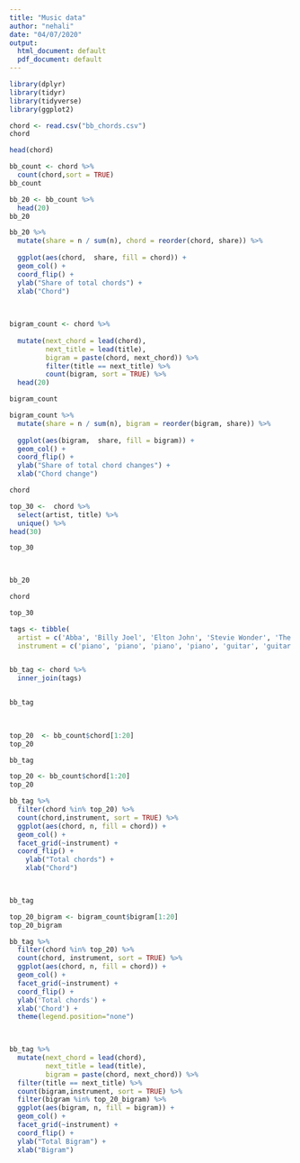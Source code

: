 ```yaml
---
title: "Music data"
author: "nehali"
date: "04/07/2020"
output:
  html_document: default
  pdf_document: default
---
```


```r
library(dplyr)
library(tidyr)
library(tidyverse)
library(ggplot2)
```


```r
chord <- read.csv("bb_chords.csv")
chord
```
 

```r
head(chord)
```



```r
bb_count <- chord %>%
  count(chord,sort = TRUE)
bb_count

```

```r
bb_20 <- bb_count %>%
  head(20)
bb_20
```


```r
bb_20 %>%
  mutate(share = n / sum(n), chord = reorder(chord, share)) %>%
  
  ggplot(aes(chord,  share, fill = chord)) +
  geom_col() +
  coord_flip() +
  ylab("Share of total chords") +
  xlab("Chord")
  
  
```


```r
bigram_count <- chord %>%
  
  mutate(next_chord = lead(chord), 
         next_title = lead(title),
         bigram = paste(chord, next_chord)) %>%
         filter(title == next_title) %>%
         count(bigram, sort = TRUE) %>%
  head(20)

bigram_count
```

```r
bigram_count %>%
  mutate(share = n / sum(n), bigram = reorder(bigram, share)) %>%
  
  ggplot(aes(bigram,  share, fill = bigram)) +
  geom_col() +
  coord_flip() +
  ylab("Share of total chord changes") +
  xlab("Chord change")
```


```r
chord
```



```r
top_30 <-  chord %>%
  select(artist, title) %>%
  unique() %>%
head(30)

top_30

  
```

```r
bb_20
```
```r
chord
```
```r
top_30
```


```r

tags <- tibble(
  artist = c('Abba', 'Billy Joel', 'Elton John', 'Stevie Wonder', 'The Rolling Stones', 'The Beatles', 'Eric Clapton'),
  instrument = c('piano', 'piano', 'piano', 'piano', 'guitar', 'guitar', 'guitar'))


bb_tag <- chord %>%
  inner_join(tags)


bb_tag
  
  
```

```r
top_20  <- bb_count$chord[1:20]
top_20
```

```r
bb_tag
```

```r
top_20 <- bb_count$chord[1:20]
top_20
```


```r
bb_tag %>%
  filter(chord %in% top_20) %>%
  count(chord,instrument, sort = TRUE) %>%
  ggplot(aes(chord, n, fill = chord)) +
  geom_col() +         
  facet_grid(~instrument) +
  coord_flip() +
    ylab("Total chords") +
    xlab("Chord") 

  
```


```r
bb_tag
```



```r
top_20_bigram <- bigram_count$bigram[1:20]
top_20_bigram
```

```r
bb_tag %>%
  filter(chord %in% top_20) %>%
  count(chord, instrument, sort = TRUE) %>%
  ggplot(aes(chord, n, fill = chord)) +
  geom_col() +
  facet_grid(~instrument) +
  coord_flip() +
  ylab('Total chords') +
  xlab('Chord') +
  theme(legend.position="none") 

  
```


```r

bb_tag %>%
  mutate(next_chord = lead(chord),
         next_title = lead(title),
         bigram = paste(chord, next_chord)) %>%
  filter(title == next_title) %>%
  count(bigram,instrument, sort = TRUE) %>%
  filter(bigram %in% top_20_bigram) %>%
  ggplot(aes(bigram, n, fill = bigram)) +
  geom_col() +
  facet_grid(~instrument) +
  coord_flip() +
  ylab("Total Bigram") +
  xlab("Bigram")

```

